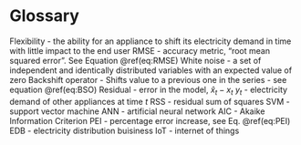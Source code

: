 # Glossary {#glossary}

Flexibility - the ability for an appliance to shift its electricity demand in time with little impact to the end user
RMSE - accuracy metric, "root mean squared error". See Equation \@ref(eq:RMSE)
White noise - a set of independent and identically distributed variables with an expected value of zero
Backshift operator - Shifts value to a previous one in the series - see equation \@ref(eq:BSO) 
Residual - error in the model, $\hat x_t - x_t$
$y_t$ - electricity demand of other appliances at time $t$
RSS - residual sum of squares
SVM - support vector machine
ANN - artificial neural network
AIC - Akaike Information Criterion
PEI - percentage error increase, see Eq. \@ref(eq:PEI)
EDB - electricity distribution buisiness
IoT - internet of things